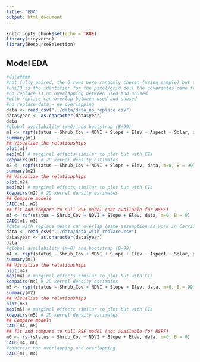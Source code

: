 ```yaml
---
title: "EDA"
output: html_document
---
```


```r
knitr::opts_chunk$set(echo = TRUE)
library(tidyverse)
library(ResourceSelection)
```

## Model EDA  
```r
#data####
#not fully paired, the 0 rows were randomly chosen (using sample) but they are somewhat paired in that they have a lizard ID assigned to them. So if lizard A has 20 relocations then there are 20 lizard A available rows (pres = 0) and so on. 
#uniID is the identifier for the pixel/grid cell the covariates came from. 
#no replace is no overlapping between used and unused
#with replace can overlap between used and unused
#no replace data = no overlapping
data <- read_csv("../data/data_no_replace.csv")
data$year <- as.character(data$year)
data
#global availability (m=0) and bootstrap (B=99)
m1 <- rspf(status ~ Shrub_Cov + NDVI + Slope + Elev + Aspect + Solar, data, m=0, B = 99)
summary(m1)
## Visualize the relationships
plot(m1)
mep(m1) # marginal effects similar to plot but with CIs
kdepairs(m1) # 2D kernel density estimates
m2 <- rspf(status ~ Shrub_Cov + NDVI + Slope + Elev, data, m=0, B = 99)
summary(m2)
## Visualize the relationships
plot(m2)
mep(m2) # marginal effects similar to plot but with CIs
kdepairs(m2) # 2D kernel density estimates
## Compare models
CAIC(m1, m2)
## fit and compare to null RSF model (not available for RSPF)
m3 <- rsf(status ~ Shrub_Cov + NDVI + Slope + Elev, data, m=0, B = 0)
CAIC(m1, m3)
#data with replace means can overlap (same assumption as work in Carrizo)
data <- read_csv("../data/data_with_replace.csv")
data$year <- as.character(data$year)
data
#global availability (m=0) and bootstrap (B=99)
m4 <- rspf(status ~ Shrub_Cov + NDVI + Slope + Elev + Aspect + Solar, data, m=0, B = 99)
summary(m1)
## Visualize the relationships
plot(m4)
mep(m4) # marginal effects similar to plot but with CIs
kdepairs(m4) # 2D kernel density estimates
m5 <- rspf(status ~ Shrub_Cov + NDVI + Slope + Elev, data, m=0, B = 99)
summary(m2)
## Visualize the relationships
plot(m5)
mep(m5) # marginal effects similar to plot but with CIs
kdepairs(m5) # 2D kernel density estimates
## Compare models
CAIC(m4, m5)
## fit and compare to null RSF model (not available for RSPF)
m6 <- rsf(status ~ Shrub_Cov + NDVI + Slope + Elev, data, m=0, B = 0)
CAIC(m4, m6)
#contrast non overlapping and overlapping
CAIC(m1, m4)
```
